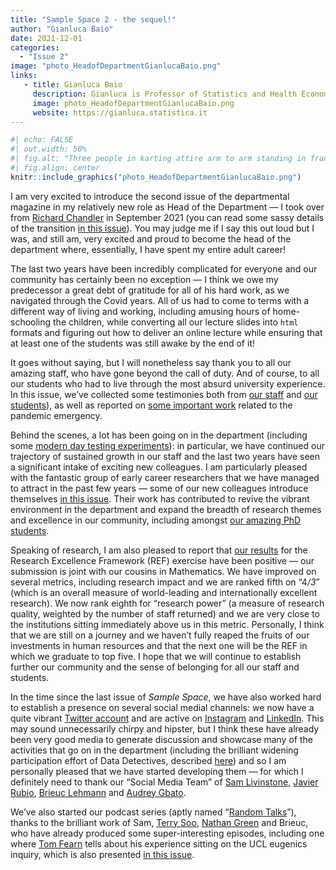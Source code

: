 ```yaml
---
title: "Sample Space 2 - the sequel!" 
author: "Gianluca Baio"
date: 2021-12-01
categories:
  - "Issue 2"
image: "photo_HeadofDepartmentGianlucaBaio.png" 
links: 
   - title: Gianluca Baio
     description: Gianluca is Professor of Statistics and Health Economics and the head of the department (for the term 2021-2026)
     image: photo_HeadofDepartmentGianlucaBaio.png
     website: https://gianluca.statistica.it
---
```


```r
#| echo: FALSE
#| out.width: 50%
#| fig.alt: "Three people in karting attire arm to arm standing in front of a sign that saus Team Sport #1 in UK Indoor Karting"
#| fig.align: center
knitr::include_graphics("photo_HeadofDepartmentGianlucaBaio.png")
```

I am very excited to introduce the second issue of the departmental magazine in my relatively new role as Head of the Department --- I took over from [Richard Chandler](https://www.ucl.ac.uk/statistics/people/richardchandler) in September 2021 (you can read some sassy details of the transition [in this issue](../../features/2021-12-01-away-days/index.html)). You may judge me if I say this out loud but I was, and still am, very excited and proud to become the head of the department where, essentially, I have spent my entire adult career! 

The last two years have been incredibly complicated for everyone and our community has certainly been no exception --- I think we owe my predecessor a great debt of gratitude for all of his hard work, as we navigated through the Covid years. All of us had to come to terms with a different way of living and working, including amusing hours of home-schooling the children, while converting all our lecture slides into `html` formats and figuring out how to deliver an online lecture while ensuring that at least one of the students was still awake by the end of it! 

It goes without saying, but I will nonetheless say thank you to all our amazing staff, who have gone beyond the call of duty. And of course, to all our students who had to live through the most absurd university experience. In this issue, we've collected some testimonies both from [our staff](../../features/2021-12-01-covid-faculty/index.html) and [our students](../../features/2021-12-01-covid-students/index.html)), as well as reported on [some important work](../../features/2021-12-01-brieuc/index.html) related to the pandemic emergency.

Behind the scenes, a lot has been going on in the department (including some [modern day testing experiments](../../features/2021-12-01-profs-tasting-whiskey/index.html)): in particular, we have continued our trajectory of sustained growth in our staff and the last two years have seen a significant intake of exciting new colleagues. I am particularly pleased with the fantastic group of early career researchers that we have managed to attract in the past few years --- some of our new colleagues introduce themselves [in this issue](../../features/2021-12-01-new-staff/index.html). Their work has contributed to revive the vibrant environment in the department and expand the breadth of research themes and excellence in our community, including amongst [our amazing PhD students](../../features/2021-12-01-phd-in-progress/index.html). 

Speaking of research, I am also pleased to report that [our results](https://www.ucl.ac.uk/mathematical-physical-sciences/news/2022/may/ucl-mathematics-and-ucl-statistical-science-ranked-8th-research-power-ref-2021) for the Research Excellence Framework (REF) exercise have been positive --- our submission is joint with our cousins in Mathematics. We have improved on several metrics, including research impact and we are ranked fifth on "4*/3*" (which is an overall measure of world-leading and internationally excellent research). We now rank eighth for "research power" (a measure of research quality, weighted by the number of staff returned) and we are very close to the institutions sitting immediately above us in this metric. Personally, I think that we are still on a journey and we haven't fully reaped the fruits of our investments in human resources and that the next one will be the REF in which we graduate to top five. I hope that we will continue to establish further our community and the sense of belonging for all our staff and students.

In the time since the last issue of *Sample Space*, we have also worked hard to establish a presence on several social medial channels: we now have a quite vibrant [Twitter account](https://twitter.com/stats_ucl) and are active on [Instagram](https://www.instagram.com/ucl.stats) and [LinkedIn](https://linkedin.com/in/statistical-science-ucl-906b9a201/). This may sound unnecessarily chirpy and hipster, but I think these have already been very good media to generate discussion and showcase many of the activities that go on in the department (including the brilliant widening participation effort of Data Detectives, described [here](../../features/2021-12-01-data-detectives/index.html)) and so I am personally pleased that we have started developing them --- for which I definitely need to thank our "Social Media Team" of [Sam Livinstone](https://www.ucl.ac.uk/statistics/department-information/people/dr-samuel-livingstone), [Javier Rubio](https://www.ucl.ac.uk/statistics/dr-javier-rubio-alvarez), [Brieuc Lehmann](https://brieuclehmann.github.io/) and [Audrey Gbato](https://www.ucl.ac.uk/statistics/audrey-gbato). 

We've also started our podcast series (aptly named "[Random Talks](https://soundcloud.com/uclsound/sets/sample-space)"), thanks to the brilliant work of Sam, [Terry Soo](https://www.ucl.ac.uk/statistics/dr-terry-soo), [Nathan Green](https://www.ucl.ac.uk/statistics/dr-nathan-green) and Brieuc, who have already produced some super-interesting episodes, including one where [Tom Fearn](https://www.ucl.ac.uk/statistics/people/tomfearn) tells about his experience sitting on the UCL eugenics inquiry, which is also presented [in this issue](../../features/2021-12-01-eugenics-inquiry/index.html).

